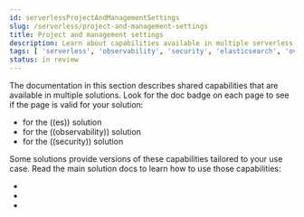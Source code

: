 ```yaml
---
id: serverlessProjectAndManagementSettings
slug: /serverless/project-and-management-settings
title: Project and management settings
description: Learn about capabilities available in multiple serverless solutions.
tags: [ 'serverless', 'observability', 'security', 'elasticsearch', 'overview' ]
status: in review
---
```


<DocBadge template="technical preview" />
The documentation in this section describes shared capabilities that are available in multiple solutions.
Look for the doc badge on each page to see if the page is valid for your solution:

* <DocBadge template="elasticsearch" slug="/serverless/elasticsearch/what-is-elasticsearch-serverless" /> for the ((es)) solution
* <DocBadge template="observability" slug="/serverless/observability/what-is-observability-serverless" /> for the ((observability)) solution
* <DocBadge template="security" slug="/serverless/security/what-is-security-serverless" /> for the ((security)) solution

<DocCallOut title="Important">
Some solutions provide versions of these capabilities tailored to your use case.
Read the main solution docs to learn how to use those capabilities:

* <DocLink id="serverlessElasticsearchWhatIsElasticsearchServerless" text="((es-serverless)) docs"/>
* <DocLink id="serverlessObservabilityWhatIsObservabilityServerless" text="((observability)) serverless docs"/>
* <DocLink id="serverlessSecurityWhatIsSecurityServerless" text="((security)) serverless docs"/>

</DocCallOut>
